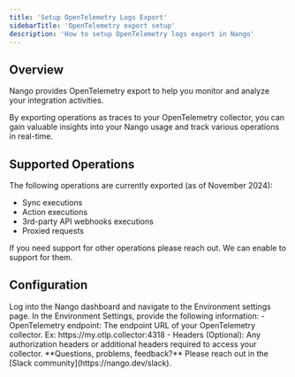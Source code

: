 ```yaml
---
title: 'Setup OpenTelemetry Logs Export'
sidebarTitle: 'OpenTelemetry export setup'
description: 'How to setup OpenTelemetry logs export in Nango'
---
```


## Overview

Nango provides OpenTelemetry export to help you monitor and analyze your integration activities.

By exporting operations as traces to your OpenTelemetry collector, you can gain valuable insights into your Nango usage and track various operations in real-time.

## Supported Operations

The following operations are currently exported (as of November 2024):
- Sync executions
- Action executions
- 3rd-party API webhooks executions
- Proxied requests

<Info>
    If you need support for other operations please reach out. We can enable to support for them.
</Info>

## Configuration

<Steps>
    <Step title="Access your Environment settings">
        Log into the Nango dashboard and navigate to the Environment settings page.
    </Step>
    <Step title="Configure OpenTelemetry Export">
        In the Environment Settings, provide the following information:
        - OpenTelemetry endpoint: The endpoint URL of your OpenTelemetry collector. Ex: https://my.otlp.collector:4318
        - Headers (Optional): Any authorization headers or additional headers required to access your collector.
    </Step>
</Steps>

<Tip>
**Questions, problems, feedback?** Please reach out in the [Slack community](https://nango.dev/slack).
</Tip>